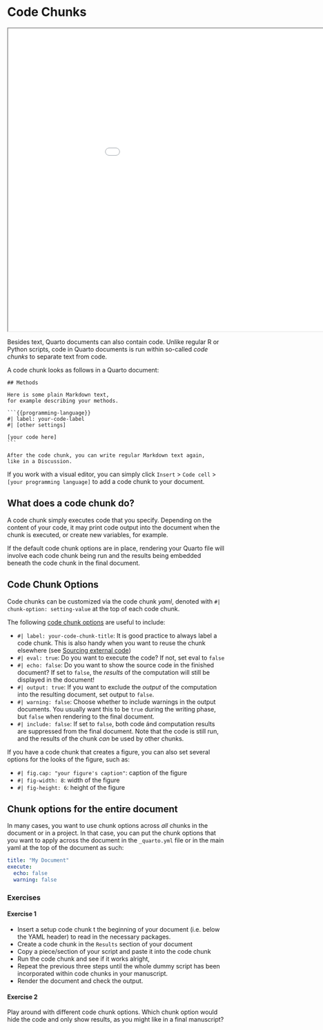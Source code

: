 # Code Chunks {.unnumbered}

```{=html}
<iframe width="1050" height="700" src="slides/analysis.html"></iframe>
```

Besides text, Quarto documents can also contain code. Unlike regular R or Python scripts, code in Quarto documents is run within so-called _code chunks_ to separate text from code.

A code chunk looks as follows in a Quarto document:

````
## Methods

Here is some plain Markdown text, 
for example describing your methods.

```{{programming-language}}
#| label: your-code-label
#| [other settings]

[your code here]
```

After the code chunk, you can write regular Markdown text again, 
like in a Discussion.
````

If you work with a visual editor, you can simply click `Insert` > `Code cell` > `[your programming language]` to add a code chunk to your document.

## What does a code chunk do?

A code chunk simply executes code that you specify. Depending on the content of your code, it may print code output into the document when the chunk is executed, or create new variables, for example.

If the default code chunk options are in place, rendering your Quarto file will involve each code chunk being run and the results being embedded beneath the code chunk in the final document.

## Code Chunk Options

Code chunks can be customized via the code chunk _yaml_, denoted with `#| chunk-option: setting-value` at the top of each code chunk.

The following [code chunk options](https://quarto.org/docs/computations/execution-options.html) are useful to include:

- `#| label: your-code-chunk-title`: It is good practice to always label a code chunk. This is also handy when you want to reuse the chunk elsewhere (see [Sourcing external code](sourcing))
- `#| eval: true`: Do you want to execute the code? If not, set eval to `false`
- `#| echo: false`: Do you want to show the source code in the finished document? If set to `false`, the _results_ of the computation will still be displayed in the document!
- `#| output: true`: If you want to exclude the _output_ of the computation into the resulting document, set output to `false`. 
-  `#| warning: false`: Choose whether to include warnings in the output documents. You usually want this to be `true` during the writing phase, but `false` when rendering to the final document.
- `#| include: false`: If set to `false`, both code ánd computation results are suppressed from the final document. Note that the code is still run, and the results of the chunk _can_ be used by other chunks.

If you have a code chunk that creates a figure, you can also set several options for the looks of the figure, such as:

- `#| fig.cap: "your figure's caption"`: caption of the figure
- `#| fig-width: 8`: width of the figure
- `#| fig-height: 6`: height of the figure

## Chunk options for the entire document

In many cases, you want to use chunk options across _all_ chunks in the document or in a project. In that case, you can put the chunk options that you want to apply across the document in the `_quarto.yml` file or in the main yaml at the top of the document as such:

````yaml
title: "My Document"
execute:
  echo: false
  warning: false

````


### Exercises

#### Exercise 1

- Insert a setup code chunk t the beginning of your document (i.e. below the YAML header) to read in the necessary packages.
- Create a code chunk in the `Results` section of your document
- Copy a piece/section of your script and paste it into the code chunk
- Run the code chunk and see if it works alright,
- Repeat the previous three steps until the whole dummy script has been incorporated within code chunks in your manuscript.
- Render the document and check the output.

#### Exercise 2

Play around with different code chunk options. Which chunk option would hide the code and only show results, as you might like in a final manuscript?